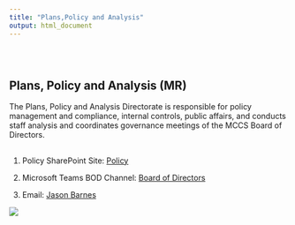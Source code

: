 ```yaml
---
title: "Plans,Policy and Analysis"
output: html_document
---
```


<style type="text/css">
.title {
  display: none;
}

#getting-started img {
  margin-right: 10px;
}

</style>

<div class="row" style="padding-top: 30px;">
<div class="col-sm-9">

# **Plans, Policy and Analysis (MR)**

The Plans, Policy and Analysis Directorate is responsible for policy management and compliance, internal controls, public affairs, and conducts staff analysis and coordinates governance meetings of the MCCS Board of Directors. 

## 

1. Policy SharePoint Site: [Policy](http://crossroads/PPA/default.aspx)

2. Microsoft Teams BOD Channel: [Board of Directors](https://teams.microsoft.com/l/team/19%3a6a0d2398ca88485b82fc6caa7293dc55%40thread.tacv2/conversations?groupId=1358750a-30f0-40c1-b575-4816640d5c25&tenantId=6b279138-2d86-4c78-be78-6e6f736281c9)

3. Email: [Jason Barnes](jason.barnes@usmc-mccs.mil)


</div>
<div class="col-sm-6">

<a href = "http://crossroads/MRG/Pages/HRMS.aspx">
![](images/16_MCCSlogo_Comp.png)
</a>
</div>
